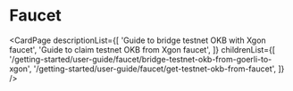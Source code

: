# Faucet

<CardPage
  descriptionList={[
    'Guide to bridge testnet OKB with Xgon faucet',
    'Guide to claim testnet OKB from Xgon faucet',
  ]}
  childrenList={[
    '/getting-started/user-guide/faucet/bridge-testnet-okb-from-goerli-to-xgon',
    '/getting-started/user-guide/faucet/get-testnet-okb-from-faucet',
  ]}
/>